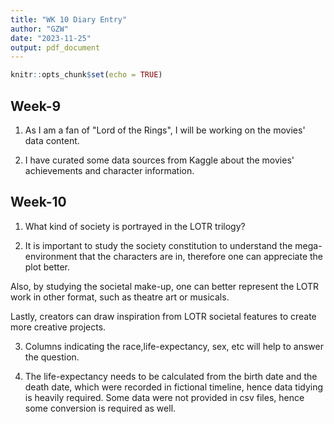 ```yaml
---
title: "WK 10 Diary Entry"
author: "GZW"
date: "2023-11-25"
output: pdf_document
---
```


```r
knitr::opts_chunk$set(echo = TRUE)
```

## Week-9

1) As I am a fan of \"Lord of the Rings\", I will be working on the movies\' data content.

2) I have curated some data sources from Kaggle about the movies\' achievements and character information.

## Week-10

1) What kind of society is portrayed in the LOTR trilogy?

2) 
It is important to study the society constitution to understand the mega-environment that the characters are in, therefore one can appreciate the plot better. 

Also, by studying the societal make-up, one can better represent the LOTR work in other format, such as theatre art or musicals.

Lastly, creators can draw inspiration from LOTR societal features to create more creative projects.

3)
Columns indicating the race,life-expectancy, sex, etc will help to answer the question.

4) 
The life-expectancy needs to be calculated from the birth date and the death date, which were recorded in fictional timeline, hence data tidying is heavily required. Some data were not provided in csv files, hence some conversion is required as well.
